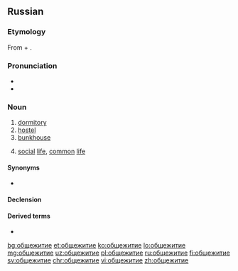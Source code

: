 ==Russian==

===Etymology===
From {{m|ru|о́бщий||common}} + {{m|ru|жить||to live}}.

===Pronunciation===
* {{ru-IPA|общежи́тие|pos=n}}
* {{audio|Ru-общежитие.ogg|Audio|lang=ru}}

===Noun===
{{ru-noun+|общежи́тие}}

# [[dormitory]]
# [[hostel]]
# [[bunkhouse]]
# {{label|ru|rare}} [[social]] [[life]], [[common]] [[life]]

====Synonyms====
* {{l|ru|обща́га}} {{qualifier|dormitory}}

====Declension====
{{ru-noun-table|общежи́тие}}

====Derived terms====
* {{l|ru|общежитский}}

[[bg:общежитие]]
[[et:общежитие]]
[[ko:общежитие]]
[[lo:общежитие]]
[[mg:общежитие]]
[[uz:общежитие]]
[[pl:общежитие]]
[[ru:общежитие]]
[[fi:общежитие]]
[[sv:общежитие]]
[[chr:общежитие]]
[[vi:общежитие]]
[[zh:общежитие]]